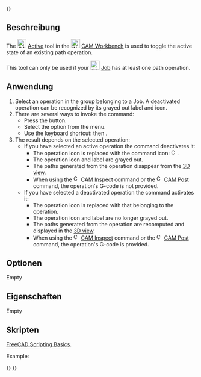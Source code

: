<languages/>
{{UnfinishedDocu{{#translation:}}}}

{{Docnav
|[[CAM_SelectLoop|SelectLoop]]
|[[CAM_ToolBitLibraryOpen|ToolBitLibraryOpen]]
|[[CAM_Workbench|CAM]]
|IconL=CAM_SelectLoop.svg
|IconR=CAM_ToolBitLibraryOpen.svg
|IconC=Workbench_CAM.svg
}}

{{GuiCommand
|Name=CAM OpActiveToggle
|MenuLocation=CAM → Toggle the Active State of the Operation
|Workbenches=[[CAM_Workbench|CAM]]
|Shortcut={{KEY|P}} {{KEY|X }}
}}

<span id="Description"></span>
==Beschreibung==

The [[Image:CAM_OpActiveToggle.svg|24px]] [[CAM_OpActiveToggle|Active]] tool in the [[Image:Workbench_CAM.svg|24px]] [[CAM_Workbench|CAM Workbench]] is used to toggle the active state of an existing path operation.

This tool can only be used if your [[Image:CAM_Job.svg|24px]] [[CAM_Job|Job]] has at least one path operation.

<span id="Usage"></span>
==Anwendung==

# Select an operation in the {{MenuCommand|Operations}} group belonging to a Job. A deactivated operation can be recognized by its grayed out label and icon.
# There are several ways to invoke the command:
#* Press the {{Button|[[Image:CAM_OpActiveToggle.svg|16px]] [[CAM_OpActiveToggle|CAM OpActiveToggle]]}} button.
#* Select the {{MenuCommand|CAM → [[Image:CAM_OpActiveToggle.svg|16px]] Toggle the Active State of the Operation}} option from the menu.
#* Use the keyboard shortcut: {{KEY|P}} then {{KEY|X}}.
# The result depends on the selected operation:
#* If you have selected an active operation the command deactivates it:
#** The operation icon is replaced with the command icon: [[Image:CAM_OpActiveToggle.svg|16px]].
#** The operation icon and label are grayed out.
#** The paths generated from the operation disappear from the [[3D_view|3D view]].
#** When using the [[Image:CAM_Inspect.svg|16px]] [[CAM_Inspect|CAM Inspect]] command or the [[Image:CAM_Post.svg|16px]] [[CAM_Post|CAM Post]] command, the operation's G-code is not provided.
#* If you have selected a deactivated operation the command activates it:
#** The operation icon is replaced with that belonging to the operation.
#** The operation icon and label are no longer grayed out.
#** The paths generated from the operation are recomputed and displayed in the [[3D_view|3D view]].
#** When using the [[Image:CAM_Inspect.svg|16px]] [[CAM_Inspect|CAM Inspect]] command or the [[Image:CAM_Post.svg|16px]] [[CAM_Post|CAM Post]] command, the operation's G-code is provided.

<span id="Options"></span>
==Optionen==

Empty

<span id="Properties"></span>
==Eigenschaften==

Empty

<span id="Scripting"></span>
==Skripten==

{{Emphasis|See also:}} [[FreeCAD_Scripting_Basics|FreeCAD Scripting Basics]].

Example:

{{Code|code=
#Place code example here.
}}


{{Docnav
|[[CAM_SelectLoop|SelectLoop]]
|[[CAM_ToolBitLibraryOpen|ToolBitLibraryOpen]]
|[[CAM_Workbench|CAM]]
|IconL=CAM_SelectLoop.svg
|IconR=CAM_ToolBitLibraryOpen.svg
|IconC=Workbench_CAM.svg
}}

{{CAM_Tools_navi{{#translation:}}}}
{{Userdocnavi{{#translation:}}}}